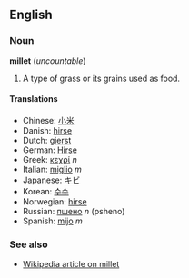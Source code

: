 ==English==
===Noun===
'''millet''' (''uncountable'')

#A type of grass or its grains used as food.

====Translations====
*Chinese: [[小米]]
*Danish: [[hirse]]
*Dutch: [[gierst]]
*German: [[Hirse]]
*Greek: [[κεχρί]] ''n''
*Italian: [[miglio]] ''m''
*Japanese: [[キビ]]
*Korean: [[수수]]
*Norwegian: [[hirse]]
*Russian: [[пшено]] ''n'' (psheno)
*Spanish: [[mijo]] ''m''

===See also===
*[[w:Millet|Wikipedia article on millet]]